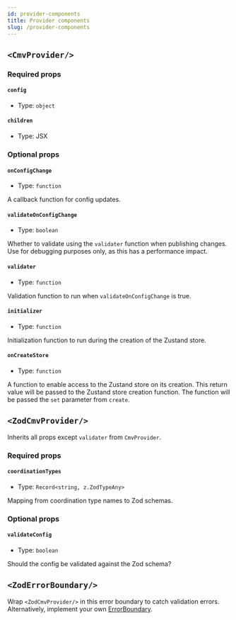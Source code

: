 ```yaml
---
id: provider-components
title: Provider components
slug: /provider-components
---
```


## `<CmvProvider/>`

### Required props

#### `config`

- Type: `object`

#### `children`

- Type: JSX

### Optional props

#### `onConfigChange`

- Type: `function`

A callback function for config updates.

#### `validateOnConfigChange`

- Type: `boolean`

Whether to validate using the `validater` function when publishing changes.
Use for debugging purposes only, as this has a performance impact.

#### `validater`

- Type: `function`

Validation function to run when `validateOnConfigChange` is true.

#### `initializer`

- Type: `function`

Initialization function to run during the creation of the Zustand store.

#### `onCreateStore`

- Type: `function`

A function to enable access to the Zustand store on its creation.
This return value will be passed to the Zustand store creation function.
The function will be passed the `set` parameter from `create`.

## `<ZodCmvProvider/>`

Inherits all props except `validater` from `CmvProvider`.

### Required props

#### `coordinationTypes`

- Type: `Record<string, z.ZodTypeAny>`

Mapping from coordination type names to Zod schemas.

### Optional props

#### `validateConfig`

- Type: `boolean`

Should the config be validated against the Zod schema?

## `<ZodErrorBoundary/>`

Wrap `<ZodCmvProvider/>` in this error boundary to catch validation errors.
Alternatively, implement your own [ErrorBoundary](https://react.dev/reference/react/Component#catching-rendering-errors-with-an-error-boundary).

